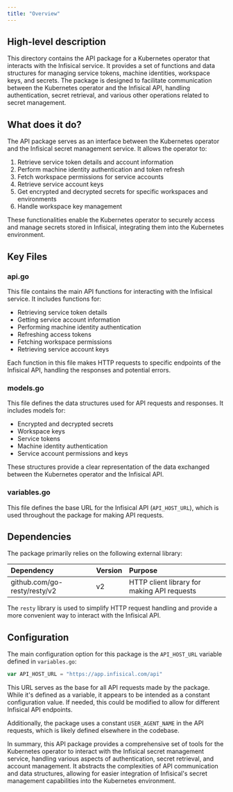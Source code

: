 ```yaml
---
title: "Overview"
---
```


## High-level description
This directory contains the API package for a Kubernetes operator that interacts with the Infisical service. It provides a set of functions and data structures for managing service tokens, machine identities, workspace keys, and secrets. The package is designed to facilitate communication between the Kubernetes operator and the Infisical API, handling authentication, secret retrieval, and various other operations related to secret management.

## What does it do?
The API package serves as an interface between the Kubernetes operator and the Infisical secret management service. It allows the operator to:

1. Retrieve service token details and account information
2. Perform machine identity authentication and token refresh
3. Fetch workspace permissions for service accounts
4. Retrieve service account keys
5. Get encrypted and decrypted secrets for specific workspaces and environments
6. Handle workspace key management

These functionalities enable the Kubernetes operator to securely access and manage secrets stored in Infisical, integrating them into the Kubernetes environment.

## Key Files

### api.go
This file contains the main API functions for interacting with the Infisical service. It includes functions for:

- Retrieving service token details
- Getting service account information
- Performing machine identity authentication
- Refreshing access tokens
- Fetching workspace permissions
- Retrieving service account keys

Each function in this file makes HTTP requests to specific endpoints of the Infisical API, handling the responses and potential errors.

### models.go
This file defines the data structures used for API requests and responses. It includes models for:

- Encrypted and decrypted secrets
- Workspace keys
- Service tokens
- Machine identity authentication
- Service account permissions and keys

These structures provide a clear representation of the data exchanged between the Kubernetes operator and the Infisical API.

### variables.go
This file defines the base URL for the Infisical API (`API_HOST_URL`), which is used throughout the package for making API requests.

## Dependencies
The package primarily relies on the following external library:

| Dependency | Version | Purpose |
|:-----------|:--------|:--------|
| github.com/go-resty/resty/v2 | v2 | HTTP client library for making API requests |

The `resty` library is used to simplify HTTP request handling and provide a more convenient way to interact with the Infisical API.

## Configuration
The main configuration option for this package is the `API_HOST_URL` variable defined in `variables.go`:

```go
var API_HOST_URL = "https://app.infisical.com/api"
```

This URL serves as the base for all API requests made by the package. While it's defined as a variable, it appears to be intended as a constant configuration value. If needed, this could be modified to allow for different Infisical API endpoints.

Additionally, the package uses a constant `USER_AGENT_NAME` in the API requests, which is likely defined elsewhere in the codebase.

In summary, this API package provides a comprehensive set of tools for the Kubernetes operator to interact with the Infisical secret management service, handling various aspects of authentication, secret retrieval, and account management. It abstracts the complexities of API communication and data structures, allowing for easier integration of Infisical's secret management capabilities into the Kubernetes environment.